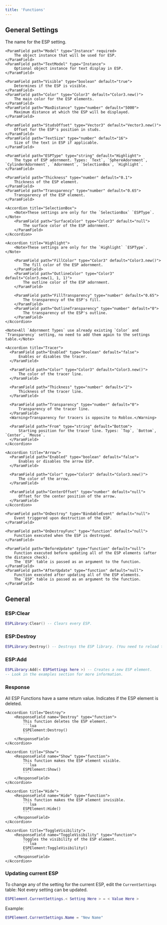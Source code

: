 ```yaml
---
title: 'Functions'
---
```


## General Settings
<AccordionGroup>
  <Accordion title="ESPSettings">
    <ParamField path="Name" type="string">
        The name for the ESP setting.
    </ParamField>

    <ParamField path="Model" type="Instance" required>
        The object instance that will be used for ESP.
    </ParamField>
    <ParamField path="TextModel" type="Instance">
        Optional object instance for text display in ESP.
    </ParamField>

    <ParamField path="Visible" type="boolean" default="true">
        Determines if the ESP is visible.
    </ParamField>
    <ParamField path="Color" type="Color3" default="Color3.new()">
        The main color for the ESP elements.
    </ParamField>
    <ParamField path="MaxDistance" type="number" default="5000">
        Maximum distance at which the ESP will be displayed.
    </ParamField>

    <ParamField path="StudsOffset" type="Vector3" default="Vector3.new()">
        Offset for the ESP's position in studs.
    </ParamField>
    <ParamField path="TextSize" type="number" default="16">
        Size of the text in ESP if applicable.
    </ParamField>

    <ParamField path="ESPType" type="string" default="Highlight">
        The type of ESP adornment. Types: `Text`, `SphereAdornment`, `CylinderAdornment`, `Adornment`, `SelectionBox`, `Highlight`.
    </ParamField>

    <ParamField path="Thickness" type="number" default="0.1">
        Thickness of the ESP element.
    </ParamField>
    <ParamField path="Transparency" type="number" default="0.65">
        Transparency of the ESP element.
    </ParamField>

    <Accordion title="SelectionBox">
        <Note>These settings are only for the `SelectionBox` `ESPType`.</Note>
        <ParamField path="SurfaceColor" type="Color3" default="null">
            The surface color of the ESP adornment.
        </ParamField>
    </Accordion>

    <Accordion title="Highlight">
        <Note>These settings are only for the `Highlight` `ESPType`.</Note>
        
        <ParamField path="FillColor" type="Color3" default="Color3.new()">
            The fill color of the ESP adornment.
        </ParamField>
        <ParamField path="OutlineColor" type="Color3" default="Color3.new(1, 1, 1)">
            The outline color of the ESP adornment.
        </ParamField>

        <ParamField path="FillTransparency" type="number" default="0.65">
            The transparency of the ESP's fill.
        </ParamField>
        <ParamField path="OutlineTransparency" type="number" default="0">
            The transparency of the ESP's outline.
        </ParamField>
    </Accordion>

    <Note>All `Adornment Types` use already existing `Color` and `Transparency` setting, no need to add them again to the settings table.</Note>

    <Accordion title="Tracer">
      <ParamField path="Enabled" type="boolean" default="false">
          Enables or disables the tracer.
      </ParamField>

      <ParamField path="Color" type="Color3" default="Color3.new()">
          The color of the tracer line.
      </ParamField>

      <ParamField path="Thickness" type="number" default="2">
          Thickness of the tracer line.
      </ParamField>

      <ParamField path="Transparency" type="number" default="0">
          Transparency of the tracer line.
      </ParamField>
      <Warning>Transparency for tracers is opposite to Roblox.</Warning>

      <ParamField path="From" type="string" default="Bottom">
          Starting position for the tracer line. Types: `Top`, `Bottom`, `Center`, `Mouse`.
      </ParamField>
    </Accordion>

    <Accordion title="Arrow">
      <ParamField path="Enabled" type="boolean" default="false">
          Enables or disables the arrow ESP.
      </ParamField>

      <ParamField path="Color" type="Color3" default="Color3.new()">
          The color of the arrow.
      </ParamField>

      <ParamField path="CenterOffset" type="number" default="null">
          Offset for the center position of the arrow.
      </ParamField>
    </Accordion>

    <ParamField path="OnDestroy" type="BindableEvent" default="null">
        Event triggered upon destruction of the ESP.
    </ParamField>

    <ParamField path="OnDestroyFunc" type="function" default="null">
        Function executed when the ESP is destroyed.
    </ParamField>

    <ParamField path="BeforeUpdate" type="function" default="null">
        Function executed before updating all of the ESP elements (after the distance check).
        The `ESP` table is passed as an argument to the function.
    </ParamField>
    <ParamField path="AfterUpdate" type="function" default="null">
        Function executed after updating all of the ESP elements.
        The `ESP` table is passed as an argument to the function.
    </ParamField>
  </Accordion>
</AccordionGroup>

## General

### ESP:Clear
```lua
ESPLibrary:Clear() -- Clears every ESP.
```

### ESP:Destroy
```lua
ESPLibrary:Destroy() -- Destroys the ESP library. (You need to reload the ESP library using the loadstring after using this function)
```

### ESP:Add
```lua
ESPLibrary:Add(< ESPSettings here >) -- Creates a new ESP element.
-- Look in the examples section for more information.
```

### Response
All ESP Functions have a same return value.
<AccordionGroup>
    <Accordion title="Deleted">
        <ResponseField name="Deleted" type="boolean">
            Indicates if the ESP element is deleted.
        </ResponseField>
    </Accordion>

    <Accordion title="Destroy">
        <ResponseField name="Destroy" type="function">
            This function deletes the ESP element.
            ```lua
            ESPElement:Destroy()
            ```
        </ResponseField>
    </Accordion>

    <Accordion title="Show">
        <ResponseField name="Show" type="function">
            This function makes the ESP element visible.
            ```lua
            ESPElement:Show()
            ```
        </ResponseField>
    </Accordion>

    <Accordion title="Hide">
        <ResponseField name="Hide" type="function">
            This function makes the ESP element invisible.
            ```lua
            ESPElement:Hide()
            ```
        </ResponseField>
    </Accordion>

    <Accordion title="ToggleVisibility">
        <ResponseField name="ToggleVisibility" type="function">
            Toggles the visibility of the ESP element.
            ```lua
            ESPElement:ToggleVisibility()
            ```
        </ResponseField>
    </Accordion>
</AccordionGroup>

### Updating current ESP
To change any of the setting for the current ESP, edit the `CurrentSettings` table:
<Note>Not every setting can be updated.</Note>

```lua
ESPElement.CurrentSettings.< Setting Here > = < Value Here >
```

Example:
```lua
ESPElement.CurrentSettings.Name = "New Name"
```